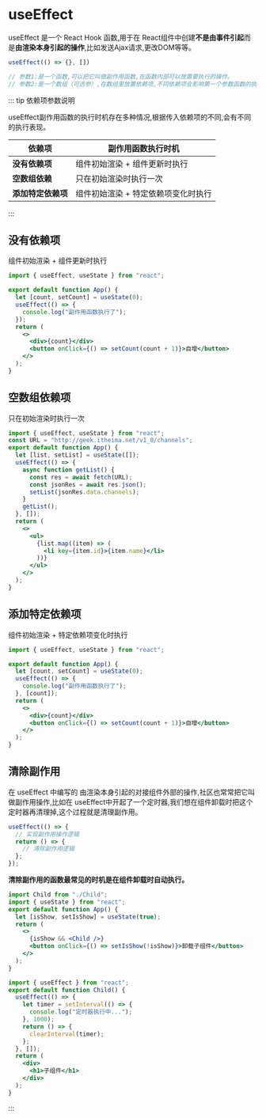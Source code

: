 # useEffect

useEffect 是一个 React Hook 函数,用于在 React组件中创建**不是由事件引起**而是**由渲染本身引起的操作**,比如发送Ajax请求,更改DOM等等。

```jsx
useEffect(() => {}, [])

// 参数1:是一个函数,可以把它叫做副作用函数,在函数内部可以放置要执行的操作。
// 参数2:是一个数组（可选参）,在数组里放置依赖项,不同依赖项会影响第一个参数函数的执行,当是一个空数组的时候,副作用函数只会在组件渲染完毕之后执行一次。
```



::: tip 依赖项参数说明

useEffect副作用函数的执行时机存在多种情况,根据传入依赖项的不同,会有不同的执行表现。

| 依赖项             | 副作用函数执行时机                  |
| ------------------ | ----------------------------------- |
| **没有依赖项**     | 组件初始渲染 + 组件更新时执行       |
| **空数组依赖**     | 只在初始渲染时执行一次              |
| **添加特定依赖项** | 组件初始渲染 + 特定依赖项变化时执行 |

:::

## 没有依赖项

组件初始渲染 + 组件更新时执行

```jsx
import { useEffect, useState } from "react";

export default function App() {
  let [count, setCount] = useState(0);
  useEffect(() => {
    console.log("副作用函数执行了");
  });
  return (
    <>
      <div>{count}</div>
      <button onClick={() => setCount(count + 1)}>自增</button>
    </>
  );
}
```



## 空数组依赖项

只在初始渲染时执行一次

```jsx
import { useEffect, useState } from "react";
const URL = "http://geek.itheima.net/v1_0/channels";
export default function App() {
  let [list, setList] = useState([]);
  useEffect(() => {
    async function getList() {
      const res = await fetch(URL);
      const jsonRes = await res.json();
      setList(jsonRes.data.channels);
    }
    getList();
  }, []);
  return (
    <>
      <ul>
        {list.map((item) => (
          <li key={item.id}>{item.name}</li>
        ))}
      </ul>
    </>
  );
}
```

## 添加特定依赖项

组件初始渲染 + 特定依赖项变化时执行

```jsx
import { useEffect, useState } from "react";

export default function App() {
  let [count, setCount] = useState(0);
  useEffect(() => {
    console.log("副作用函数执行了");
  }, [count]);
  return (
    <>
      <div>{count}</div>
      <button onClick={() => setCount(count + 1)}>自增</button>
    </>
  );
}
```



## 清除副作用

在 useEffect 中编写的 由渲染本身引起的对接组件外部的操作,社区也常常把它叫做副作用操作,比如在 useEffect中开起了一个定时器,我们想在组件卸载时把这个定时器再清理掉,这个过程就是清理副作用。

```jsx
useEffect(() => {
  // 实现副作用操作逻辑
  return () => {
    // 清除副作用逻辑
  };
});
```

**清除副作用的函数最常见的时机是在组件卸载时自动执行。**



```jsx [父组件]
import Child from "./Child";
import { useState } from "react";
export default function App() {
  let [isShow, setIsShow] = useState(true);
  return (
    <>
      {isShow && <Child />}
      <button onClick={() => setIsShow(!isShow)}>卸载子组件</button>
    </>
  );
}
```

```jsx [子组件]
import { useEffect } from "react";
export default function Child() {
  useEffect(() => {
    let timer = setInterval(() => {
      console.log("定时器执行中...");
    }, 1000);
    return () => {
      clearInterval(timer);
    };
  }, []);
  return (
    <div>
      <h1>子组件</h1>
    </div>
  );
}
```



:::
